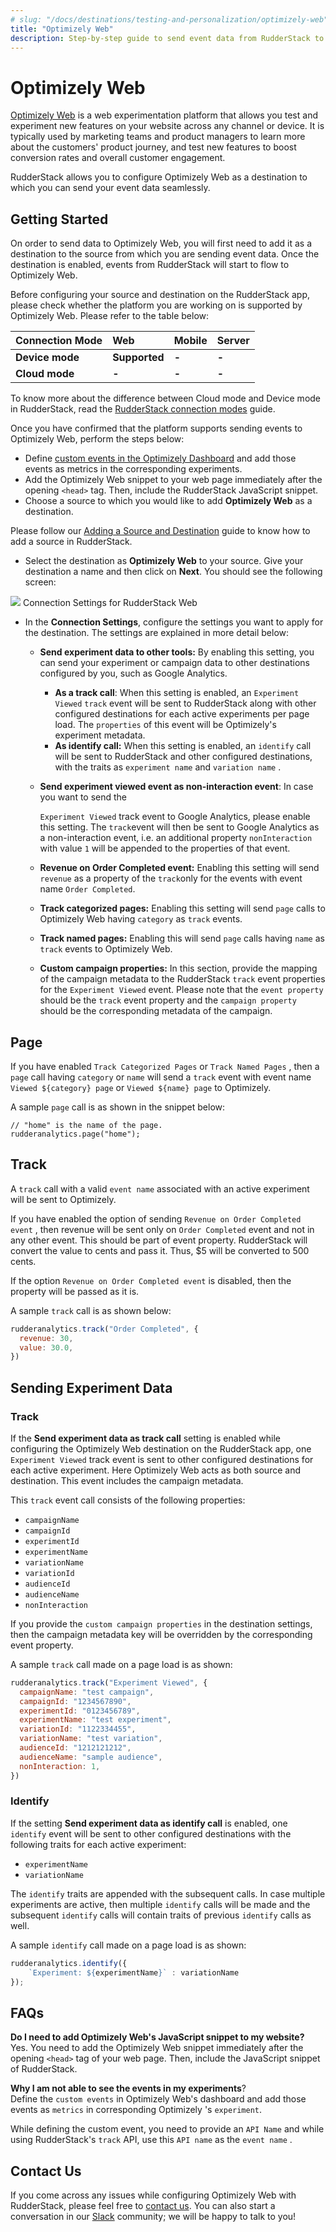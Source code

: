 ```yaml
---
# slug: "/docs/destinations/testing-and-personalization/optimizely-web"
title: "Optimizely Web"
description: Step-by-step guide to send event data from RudderStack to Optimizely Web
---
```


# Optimizely Web

[Optimizely Web](https://www.optimizely.com/platform/experimentation/) is a web experimentation platform that allows you test and experiment new features on your website across any channel or device. It is typically used by marketing teams and product managers to learn more about the customers' product journey, and test new features to boost conversion rates and overall customer engagement.

RudderStack allows you to configure Optimizely Web as a destination to which you can send your event data seamlessly.

## Getting Started

On order to send data to Optimizely Web, you will first need to add it as a destination to the source from which you are sending event data. Once the destination is enabled, events from RudderStack will start to flow to Optimizely Web.

Before configuring your source and destination on the RudderStack app, please check whether the platform you are working on is supported by Optimizely Web. Please refer to the table below:

| **Connection Mode** | **Web**       | **Mobile** | **Server** |
| :------------------ | :------------ | :--------- | :--------- |
| **Device mode**     | **Supported** | **-**      | **-**      |
| **Cloud mode**      | **-**         | **-**      | **-**      |

<div class="infoBlock">

To know more about the difference between Cloud mode and Device mode in RudderStack, read the <a href="https://rudderstack.com/docs/rudderstack-cloud/rudderstack-connection-modes/">RudderStack connection modes</a> guide.

</div>

Once you have confirmed that the platform supports sending events to Optimizely Web, perform the steps below:

- Define [custom events in the Optimizely Dashboard](https://help.optimizely.com/Build_Campaigns_and_Experiments/Custom_events_in_Optimizely_X) and add those events as metrics in the corresponding experiments.
- Add the Optimizely Web snippet to your web page immediately after the opening `<head>` tag. Then, include the RudderStack JavaScript snippet.
- Choose a source to which you would like to add **Optimizely Web** as a destination.

<div class="infoBlock">

Please follow our <a href="https://rudderstack.com/docs/connections/adding-source-and-destination-rudderstack/">Adding a Source and Destination</a> guide to know how to add a source in RudderStack.

</div>

- Select the destination as **Optimizely Web** to your source. Give your destination a name and then click on **Next**. You should see the following screen:

<img src="../../assets/image (50).png" />
<span class="imageTitle">Connection Settings for RudderStack Web</span>

- In the **Connection Settings**, configure the settings you want to apply for the destination. The settings are explained in more detail below:

  - **Send experiment data to other tools:** By enabling this setting, you can send your experiment or campaign data to other destinations configured by you, such as Google Analytics.
    - **As a track call**: When this setting is enabled, an `Experiment Viewed` `track` event will be sent to RudderStack along with other configured destinations for each active experiments per page load. The `properties` of this event will be Optimizely's experiment metadata.
    - **As identify call:** When this setting is enabled, an `identify` call will be sent to RudderStack and other configured destinations, with the traits as `experiment name` and `variation name` .
  - **Send experiment viewed event as non-interaction event**: In case you want to send the

    `Experiment Viewed` track event to Google Analytics, please enable this setting. The `track`event will then be sent to Google Analytics as a non-interaction event, i.e. an additional property `nonInteraction` with value `1` will be appended to the properties of that event.

  - **Revenue on Order Completed event:** Enabling this setting will send `revenue` as a property of the `track`only for the events with event name `Order Completed`.
  - **Track categorized pages:** Enabling this setting will send `page` calls to Optimizely Web having `category` as `track` events.
  - **Track named pages:** Enabling this will send `page` calls having `name` as `track` events to Optimizely Web.
  - **Custom campaign properties:** In this section, provide the mapping of the campaign metadata to the RudderStack `track` event properties for the `Experiment Viewed` event. Please note that the `event property` should be the `track` event property and the `campaign property` should be the corresponding metadata of the campaign.

## Page

If you have enabled `Track Categorized Pages` or `Track Named Pages` , then a `page` call having `category` or `name` will send a `track` event with event name `Viewed ${category} page` or `Viewed ${name} page` to Optimizely.

A sample `page` call is as shown in the snippet below:

```
// "home" is the name of the page.
rudderanalytics.page("home");
```

## Track

A `track` call with a valid `event name` associated with an active experiment will be sent to Optimizely.

If you have enabled the option of sending `Revenue on Order Completed event` , then revenue will be sent only on `Order Completed` event and not in any other event. This should be part of event property. RudderStack will convert the value to cents and pass it. Thus, $5 will be converted to 500 cents.

If the option `Revenue on Order Completed event` is disabled, then the property will be passed as it is.

A sample `track` call is as shown below:

```javascript
rudderanalytics.track("Order Completed", {
  revenue: 30,
  value: 30.0,
})
```

## Sending Experiment Data

### Track

If the **Send experiment data as track call** setting is enabled while configuring the Optimizely Web destination on the RudderStack app, one `Experiment Viewed` track event is sent to other configured destinations for each active experiment. Here Optimizely Web acts as both source and destination. This event includes the campaign metadata.

This `track` event call consists of the following properties:

- `campaignName`
- `campaignId`
- `experimentId`
- `experimentName`
- `variationName`
- `variationId`
- `audienceId`
- `audienceName`
- `nonInteraction`

<div class="infoBlock">

If you provide the `custom campaign properties` in the destination settings, then the campaign metadata key will be overridden by the corresponding event property.

</div>

A sample `track` call made on a page load is as shown:

```javascript
rudderanalytics.track("Experiment Viewed", {
  campaignName: "test campaign",
  campaignId: "1234567890",
  experimentId: "0123456789",
  experimentName: "test experiment",
  variationId: "1122334455",
  variationName: "test variation",
  audienceId: "1212121212",
  audienceName: "sample audience",
  nonInteraction: 1,
})
```

### Identify

If the setting **Send experiment data as identify call** is enabled, one `identify` event will be sent to other configured destinations with the following traits for each active experiment:

- `experimentName`
- `variationName`

<div class="infoBlock">

The `identify` traits are appended with the subsequent calls. In case multiple experiments are active, then multiple `identify` calls will be made and the subsequent `identify` calls will contain traits of previous `identify` calls as well.

</div>

A sample `identify` call made on a page load is as shown:

```javascript
rudderanalytics.identify({
    `Experiment: ${experimentName}` : variationName
});
```

## FAQs

**Do I need to add Optimizely Web's JavaScript snippet to my website?**  
Yes. You need to add the Optimizely Web snippet immediately after the opening `<head>` tag of your web page. Then, include the JavaScript snippet of RudderStack.

**Why I am not able to see the events in my experiments**?  
Define the `custom events` in Optimizely Web's dashboard and add those events as `metrics` in corresponding Optimizely 's `experiment`.

While defining the custom event, you need to provide an `API Name` and while using RudderStack's `track` API, use this `API name` as the `event name` .

## Contact Us

If you come across any issues while configuring Optimizely Web with RudderStack, please feel free to [contact us](mailto:%20docs@rudderstack.com). You can also start a conversation in our [Slack](https://rudderstack.com/join-rudderstack-slack-community) community; we will be happy to talk to you!
